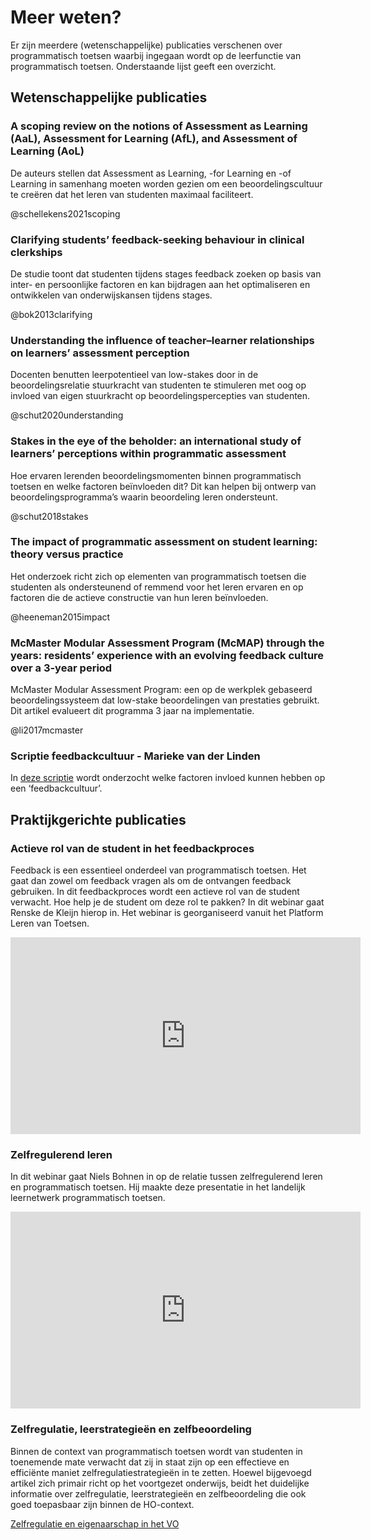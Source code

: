# Meer weten? 
Er zijn meerdere (wetenschappelijke) publicaties verschenen over programmatisch toetsen waarbij ingegaan wordt op de leerfunctie van programmatisch toetsen. Onderstaande lijst geeft een overzicht.  

## Wetenschappelijke publicaties 

### A scoping review on the notions of Assessment as Learning (AaL), Assessment for Learning (AfL), and Assessment of Learning (AoL) 

De auteurs stellen dat Assessment as Learning, -for Learning en -of Learning in samenhang moeten worden gezien om een beoordelingscultuur te creëren dat het leren van studenten maximaal faciliteert.

@schellekens2021scoping

### Clarifying students’ feedback-seeking behaviour in clinical clerkships 

De studie toont dat studenten tijdens stages feedback zoeken op basis van inter- en persoonlijke factoren en kan bijdragen aan het optimaliseren en ontwikkelen van onderwijskansen tijdens stages. 

@bok2013clarifying

### Understanding the influence of teacher--learner relationships on learners’ assessment perception 

Docenten benutten leerpotentieel van low-stakes door in de beoordelingsrelatie stuurkracht van studenten te stimuleren met oog op invloed van eigen stuurkracht op beoordelingspercepties van studenten.

@schut2020understanding

### Stakes in the eye of the beholder: an international study of learners’ perceptions within programmatic assessment 

Hoe ervaren lerenden beoordelingsmomenten binnen programmatisch toetsen en welke factoren beïnvloeden dit? Dit kan helpen bij ontwerp van beoordelingsprogramma's waarin beoordeling leren ondersteunt.

@schut2018stakes

### The impact of programmatic assessment on student learning: theory versus practice 

Het onderzoek richt zich op elementen van programmatisch toetsen die studenten als ondersteunend of remmend voor het leren ervaren en op factoren die de actieve constructie van hun leren beïnvloeden.

@heeneman2015impact

### McMaster Modular Assessment Program (McMAP) through the years: residents' experience with an evolving feedback culture over a 3-year period 

McMaster Modular Assessment Program: een op de werkplek gebaseerd beoordelingssysteem dat low-stake beoordelingen van prestaties gebruikt. Dit artikel evalueert dit programma 3 jaar na implementatie.

@li2017mcmaster

### Scriptie feedbackcultuur - Marieke van der Linden

In [deze scriptie](https://lerenvantoetsen.nl/wp-content/uploads/2021/11/Scriptie-Feedbackcultuur_Marieke-van-der-Linden-170717.pdf) wordt onderzocht welke factoren invloed kunnen hebben op een 'feedbackcultuur'.

## Praktijkgerichte publicaties 

### Actieve rol van de student in het feedbackproces 

Feedback is een essentieel onderdeel van programmatisch toetsen. Het gaat dan zowel om feedback vragen als om de ontvangen feedback gebruiken. In dit feedbackproces wordt een actieve rol van de student verwacht. Hoe help je de student om deze rol te pakken? In dit webinar gaat Renske de Kleijn hierop in. Het webinar is georganiseerd vanuit het Platform Leren van Toetsen. 

<iframe width="560" height="315" src="https://www.youtube.com/embed/rN8w3rvvugY" title="YouTube video player" frameborder="0" allow="accelerometer; autoplay; clipboard-write; encrypted-media; gyroscope; picture-in-picture" allowfullscreen></iframe>

### Zelfregulerend leren 

In dit webinar gaat Niels Bohnen in op de relatie tussen zelfregulerend leren en programmatisch toetsen. Hij maakte deze presentatie in het landelijk leernetwerk programmatisch toetsen. 

<iframe width="560" height="315" src="https://www.youtube.com/embed/dtKdXHdGJy0" title="YouTube video player" frameborder="0" allow="accelerometer; autoplay; clipboard-write; encrypted-media; gyroscope; picture-in-picture" allowfullscreen></iframe>

### Zelfregulatie, leerstrategieën en zelfbeoordeling 

Binnen de context van programmatisch toetsen wordt van studenten in toenemende mate verwacht dat zij in staat zijn op een effectieve en efficiënte maniet zelfregulatiestrategieën in te zetten. Hoewel bijgevoegd artikel zich primair richt op het voortgezet onderwijs, beidt het duidelijke informatie over zelfregulatie, leerstrategieën en zelfbeoordeling die ook goed toepasbaar zijn binnen de HO-context. 

[Zelfregulatie en eigenaarschap in het VO](https://drive.google.com/file/d/1-s9HDDE7EnKMaj6bdddYN4s1DXp8GC--/view?usp=share_link)
